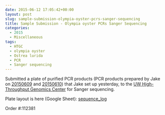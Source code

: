 ```yaml
---
date: 2015-06-12 17:05:42+00:00
layout: post
slug: sample-submission-olympia-oyster-pcrs-sanger-sequencing
title: Sample Submission - Olympia oyster PCRs Sanger Sequencing
categories:
  - 2015
  - Miscellaneous
tags:
  - HTGC
  - olympia oyster
  - Ostrea lurida
  - PCR
  - Sanger sequencing
---
```


Submitted a plate of purified PCR products (PCR products prepared by Jake on [20150609](https://heareresearch.blogspot.com/2015/06/6-9-2015-flanking-primer-trial-pcr.html) and [20150610](http://heareresearch.blogspot.com/2015/06/6-10-2015-flanking-primer-pcr-pt-2.html)) that Jake set up yesterday, to the [UW High-Throughput Genomics Center](http://www.htseq.org/) for Sanger sequencing.

Plate layout is here (Google Sheet): [sequence_log](https://docs.google.com/spreadsheet/ccc?key=0AtV_gF766XZAcHljOFBWd3pLTUJwbUxkdkg1OGdCY3c&usp=sharing)

Order #:112381

